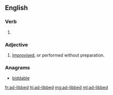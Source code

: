 ==English==

===Verb===
{{head|en|verb form}}

# {{en-past of|ad-lib}}

===Adjective===
{{en-adj}}

# [[improvised|Improvised]], or performed without preparation.

===Anagrams===
* [[biddable#English|biddable]]

[[fr:ad-libbed]]
[[hi:ad-libbed]]
[[mg:ad-libbed]]
[[ml:ad-libbed]]